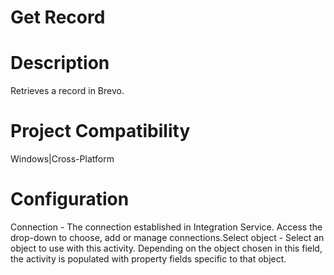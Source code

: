 ﻿# Get Record

# Description

Retrieves a record in Brevo.

# Project Compatibility

Windows|Cross-Platform

# Configuration

Connection - The connection established in Integration Service.
                        Access the drop-down to choose, add or manage connections.Select object - Select an object to use with this activity. Depending
                        on the object chosen in this field, the activity is populated with property
                        fields specific to that object.
